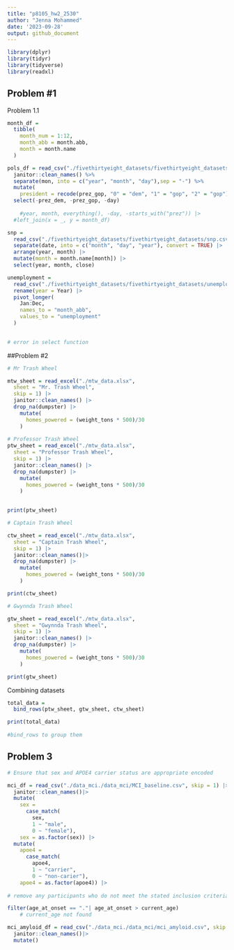 ```yaml
---
title: "p8105_hw2_2530"
author: "Jenna Mohammed"
date: '2023-09-28'
output: github_document
---
```


```r
library(dplyr)
library(tidyr)
library(tidyverse)
library(readxl)
```

## Problem #1

Problem 1.1

```r
month_df = 
  tibble(
    month_num = 1:12,
    month_abb = month.abb,
    month = month.name
  )

pols_df = read_csv("./fivethirtyeight_datasets/fivethirtyeight_datasets/pols-month.csv") %>%
  janitor::clean_names() %>%
  separate(mon, into = c("year", "month", "day"),sep = "-") %>%
  mutate(
    president = recode(prez_gop, "0" = "dem", "1" = "gop", "2" = "gop")) |>
  select(-prez_dem, -prez_gop, -day)
    
    #year, month, everything(), -day, -starts_with("prez")) |> 
  #left_join(x = _, y = month_df)

snp = 
  read_csv("./fivethirtyeight_datasets/fivethirtyeight_datasets/snp.csv") |>
  separate(date, into = c("month", "day", "year"), convert = TRUE) |>
  arrange(year, month) |>
  mutate(month = month.name[month]) |>
  select(year, month, close) 

unemployment = 
  read_csv("./fivethirtyeight_datasets/fivethirtyeight_datasets/unemployment.csv") |>
  rename(year = Year) |>
  pivot_longer(
    Jan:Dec, 
    names_to = "month_abb",
    values_to = "unemployment"
  ) 
  

# error in select function


```



##Problem #2

```r




# Mr Trash Wheel

mtw_sheet = read_excel("./mtw_data.xlsx",
  sheet = "Mr. Trash Wheel",
  skip = 1) |>
  janitor::clean_names() |>
  drop_na(dumpster) |>
    mutate(
      homes_powered = (weight_tons * 500)/30
    )
  
# Professor Trash Wheel
ptw_sheet = read_excel("./mtw_data.xlsx",
  sheet = "Professor Trash Wheel", 
  skip = 1) |>
  janitor::clean_names() |>
  drop_na(dumpster) |>
    mutate(
      homes_powered = (weight_tons * 500)/30
    )
                       

print(ptw_sheet)

# Captain Trash Wheel

ctw_sheet = read_excel("./mtw_data.xlsx",
  sheet = "Captain Trash Wheel",
  skip = 1) |>
  janitor::clean_names()|>
  drop_na(dumpster) |>
    mutate(
      homes_powered = (weight_tons * 500)/30
    )

print(ctw_sheet)

# Gwynnda Trash Wheel

gtw_sheet = read_excel("./mtw_data.xlsx",
  sheet = "Gwynnda Trash Wheel", 
  skip = 1) |>
  janitor::clean_names() |>
  drop_na(dumpster) |>
    mutate(
      homes_powered = (weight_tons * 500)/30
    )

print(gtw_sheet)
```

Combining datasets

```r
total_data = 
  bind_rows(ptw_sheet, gtw_sheet, ctw_sheet)

print(total_data) 
      
#bind_rows to group them
```

## Problem 3 


```r

# Ensure that sex and APOE4 carrier status are appropriate encoded

mci_df = read_csv("./data_mci./data_mci/MCI_baseline.csv", skip = 1) |>
  janitor::clean_names()|>
  mutate(
    sex = 
      case_match(
        sex, 
        1 ~ "male", 
        0 ~ "female"),
    sex = as.factor(sex)) |>
  mutate(
    apoe4 = 
      case_match(
        apoe4, 
        1 ~ "carrier", 
        0 ~ "non-carier"),
    apoe4 = as.factor(apoe4)) |>
    
# remove any participants who do not meet the stated inclusion criteria 

filter(age_at_onset == "."| age_at_onset > current_age)
    # current_age not found

```

```r

mci_amyloid_df = read_csv("./data_mci./data_mci/mci_amyloid.csv", skip = 1) |>
  janitor::clean_names()|>
  mutate()
```

